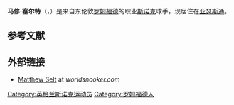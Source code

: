 {{Expand language|1=en|time=2021-01-06T16:04:36+00:00}}
{{NoteTA
|G1=Snooker
}}
{{Infobox snooker player
| name          = 马修·塞尔特
| image         = German Masters 2015-Day 2-Session 1-08 (LezFraniak).jpg
| caption       = {{tsl|en|2015 German Masters|2015年斯诺克德国大师赛}}上的塞尔特
| birth_date    = {{birth date and age|1985|3|7}}
| birth_place   = 英格兰[[大伦敦|大伦敦]][[罗姆福德|罗姆福德]]
| Sport country = {{ENG}}
| Nickname      = 
| Professional  = 2002年/2003年, 2007年–
| High ranking  = 20 <small>(2016年2月)</small><ref>{{cite web|title=WORLD RANKINGS After BetVictor Welsh Open 2016|url=http://www.worldsnooker.com/rankings/|archive-url=https://web.archive.org/web/20160223170734/http://www.worldsnooker.com/rankings/|dead-url=yes|archive-date=2016-02-23|website=World Snooker|accessdate=2016-02-23}}</ref>
| Prize money   = [[Pound_sterling|£]]581,070
| High break    = '''144''': <br> <small>2018斯诺克国际锦标赛 (入围赛)</small>
| Century break = 121
| Best finish   = 
| Ranking wins  = 1
| Other wins    = 1
| World champ   = 
}}
'''马修·塞尔特'''（{{lang-en|Matthew Selt}}，{{bd|1985年|3月7日}}）是来自东伦敦[[罗姆福德|罗姆福德]]的职业[[斯诺克|斯诺克]]球手，现居住在{{tsl|en|North Warwickshire|北沃里克郡}}[[亚瑟斯通|亚瑟斯通]]。

==参考文献==
{{reflist}}

==外部链接==
{{Commons category|Matthew Selt}}
*[http://www.worldsnooker.com/players/matthew-selt/ Matthew Selt] at ''worldsnooker.com''

{{DEFAULTSORT:Selt, Matthew}}
[[Category:英格兰斯诺克运动员|Category:英格兰斯诺克运动员]]
[[Category:罗姆福德人|Category:罗姆福德人]]